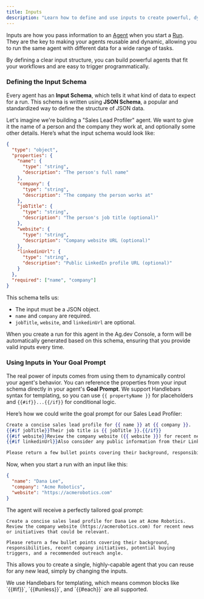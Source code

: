 ```yaml
---
title: Inputs
description: "Learn how to define and use inputs to create powerful, dynamic agents."
---
```


Inputs are how you pass information to an [Agent](/concepts/agents) when you start a [Run](/concepts/runs). They are the key to making your agents reusable and dynamic, allowing you to run the same agent with different data for a wide range of tasks.

By defining a clear input structure, you can build powerful agents that fit your workflows and are easy to trigger programmatically.

### Defining the Input Schema

Every agent has an **Input Schema**, which tells it what kind of data to expect for a run. This schema is written using **JSON Schema**, a popular and standardized way to define the structure of JSON data.

Let's imagine we're building a "Sales Lead Profiler" agent. We want to give it the name of a person and the company they work at, and optionally some other details. Here’s what the input schema would look like:

```json
{
  "type": "object",
  "properties": {
    "name": {
      "type": "string",
      "description": "The person's full name"
    },
    "company": {
      "type": "string",
      "description": "The company the person works at"
    },
    "jobTitle": {
      "type": "string",
      "description": "The person's job title (optional)"
    },
    "website": {
      "type": "string",
      "description": "Company website URL (optional)"
    },
    "linkedinUrl": {
      "type": "string",
      "description": "Public LinkedIn profile URL (optional)"
    }
  },
  "required": ["name", "company"]
}
```

This schema tells us:
- The input must be a JSON object.
- `name` and `company` are required.
- `jobTitle`, `website`, and `linkedinUrl` are optional.

When you create a run for this agent in the Ag.dev Console, a form will be automatically generated based on this schema, ensuring that you provide valid inputs every time.

### Using Inputs in Your Goal Prompt

The real power of inputs comes from using them to dynamically control your agent's behavior. You can reference the properties from your input schema directly in your agent's **Goal Prompt**. We support Handlebars syntax for templating, so you can use `{{ propertyName }}` for placeholders and `{{#if}}...{{/if}}` for conditional logic.

Here’s how we could write the goal prompt for our Sales Lead Profiler:

```hbs wrap
Create a concise sales lead profile for {{ name }} at {{ company }}.
{{#if jobTitle}}Their job title is {{ jobTitle }}.{{/if}}
{{#if website}}Review the company website ({{ website }}) for recent news or initiatives that could be relevant.{{/if}}
{{#if linkedinUrl}}Also consider any public information from their LinkedIn profile: {{ linkedinUrl }}.{{/if}}

Please return a few bullet points covering their background, responsibilities, recent company initiatives, potential buying triggers, and a recommended outreach angle.
```

Now, when you start a run with an input like this:
```json
{
  "name": "Dana Lee",
  "company": "Acme Robotics",
  "website": "https://acmerobotics.com"
}
```

The agent will receive a perfectly tailored goal prompt:
```text wrap
Create a concise sales lead profile for Dana Lee at Acme Robotics.
Review the company website (https://acmerobotics.com) for recent news or initiatives that could be relevant.

Please return a few bullet points covering their background, responsibilities, recent company initiatives, potential buying triggers, and a recommended outreach angle.
```

This allows you to create a single, highly-capable agent that you can reuse for any new lead, simply by changing the inputs.

<Note>
We use Handlebars for templating, which means common blocks like `{{#if}}`, `{{#unless}}`, and `{{#each}}` are all supported.
</Note>
